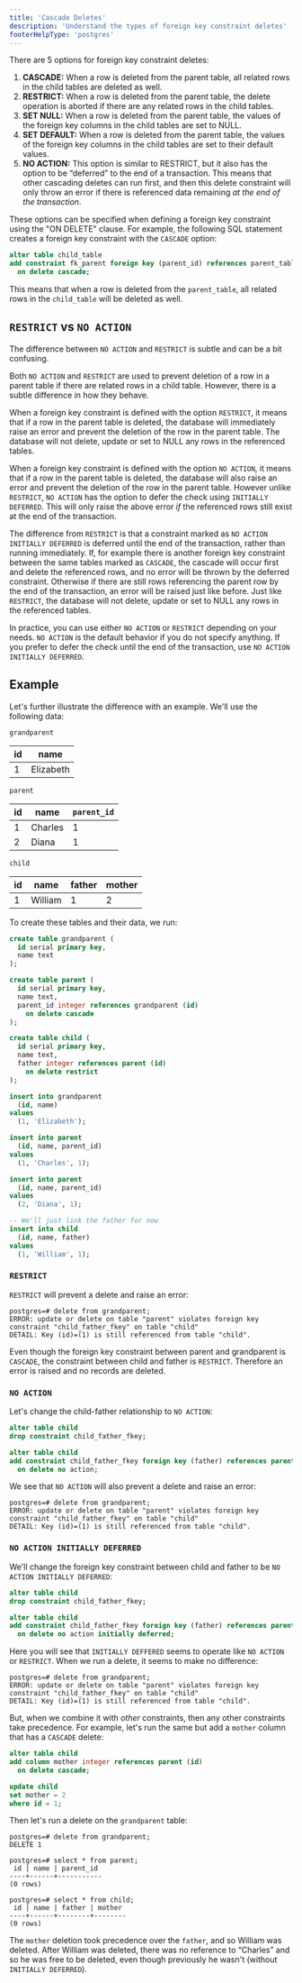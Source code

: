 ```yaml
---
title: 'Cascade Deletes'
description: 'Understand the types of foreign key constraint deletes'
footerHelpType: 'postgres'
---
```


There are 5 options for foreign key constraint deletes:

1. **CASCADE:** When a row is deleted from the parent table, all related rows in the child tables are deleted as well.
2. **RESTRICT:** When a row is deleted from the parent table, the delete operation is aborted if there are any related rows in the child tables.
3. **SET NULL:** When a row is deleted from the parent table, the values of the foreign key columns in the child tables are set to NULL.
4. **SET DEFAULT:** When a row is deleted from the parent table, the values of the foreign key columns in the child tables are set to their default values.
5. **NO ACTION:** This option is similar to RESTRICT, but it also has the option to be “deferred” to the end of a transaction. This means that other cascading deletes can run first, and then this delete constraint will only throw an error if there is referenced data remaining _at the end of the transaction_.

These options can be specified when defining a foreign key constraint using the "ON DELETE" clause. For example, the following SQL statement creates a foreign key constraint with the `CASCADE` option:

```sql
alter table child_table
add constraint fk_parent foreign key (parent_id) references parent_table (id)
  on delete cascade;
```

This means that when a row is deleted from the `parent_table`, all related rows in the `child_table` will be deleted as well.

## `RESTRICT` vs `NO ACTION`

The difference between `NO ACTION` and `RESTRICT` is subtle and can be a bit confusing.

Both `NO ACTION` and `RESTRICT` are used to prevent deletion of a row in a parent table if there are related rows in a child table. However, there is a subtle difference in how they behave.

When a foreign key constraint is defined with the option `RESTRICT`, it means that if a row in the parent table is deleted, the database will immediately raise an error and prevent the deletion of the row in the parent table. The database will not delete, update or set to NULL any rows in the referenced tables.

When a foreign key constraint is defined with the option `NO ACTION`, it means that if a row in the parent table is deleted, the database will also raise an error and prevent the deletion of the row in the parent table. However unlike `RESTRICT`, `NO ACTION` has the option to defer the check using `INITIALLY DEFERRED`. This will only raise the above error _if_ the referenced rows still exist at the end of the transaction.

The difference from `RESTRICT` is that a constraint marked as `NO ACTION INITIALLY DEFERRED` is deferred until the end of the transaction, rather than running immediately. If, for example there is another foreign key constraint between the same tables marked as `CASCADE`, the cascade will occur first and delete the referenced rows, and no error will be thrown by the deferred constraint. Otherwise if there are still rows referencing the parent row by the end of the transaction, an error will be raised just like before. Just like `RESTRICT`, the database will not delete, update or set to NULL any rows in the referenced tables.

In practice, you can use either `NO ACTION` or `RESTRICT` depending on your needs. `NO ACTION` is the default behavior if you do not specify anything. If you prefer to defer the check until the end of the transaction, use `NO ACTION INITIALLY DEFERRED`.

## Example

Let's further illustrate the difference with an example. We'll use the following data:

`grandparent`

| id  | name      |
| --- | --------- |
| 1   | Elizabeth |

`parent`

| id  | name    | `parent_id` |
| --- | ------- | ----------- |
| 1   | Charles | 1           |
| 2   | Diana   | 1           |

`child`

| id  | name    | father | mother |
| --- | ------- | ------ | ------ |
| 1   | William | 1      | 2      |

To create these tables and their data, we run:

```sql
create table grandparent (
  id serial primary key,
  name text
);

create table parent (
  id serial primary key,
  name text,
  parent_id integer references grandparent (id)
    on delete cascade
);

create table child (
  id serial primary key,
  name text,
  father integer references parent (id)
    on delete restrict
);

insert into grandparent
  (id, name)
values
  (1, 'Elizabeth');

insert into parent
  (id, name, parent_id)
values
  (1, 'Charles', 1);

insert into parent
  (id, name, parent_id)
values
  (2, 'Diana', 1);

-- We'll just link the father for now
insert into child
  (id, name, father)
values
  (1, 'William', 1);
```

### `RESTRICT`

`RESTRICT` will prevent a delete and raise an error:

```shell
postgres=# delete from grandparent;
ERROR: update or delete on table "parent" violates foreign key constraint "child_father_fkey" on table "child"
DETAIL: Key (id)=(1) is still referenced from table "child".
```

Even though the foreign key constraint between parent and grandparent is `CASCADE`, the constraint between child and father is `RESTRICT`. Therefore an error is raised and no records are deleted.

### `NO ACTION`

Let's change the child-father relationship to `NO ACTION`:

```sql
alter table child
drop constraint child_father_fkey;

alter table child
add constraint child_father_fkey foreign key (father) references parent (id)
  on delete no action;
```

We see that `NO ACTION` will also prevent a delete and raise an error:

```shell
postgres=# delete from grandparent;
ERROR: update or delete on table "parent" violates foreign key constraint "child_father_fkey" on table "child"
DETAIL: Key (id)=(1) is still referenced from table "child".
```

### `NO ACTION INITIALLY DEFERRED`

We'll change the foreign key constraint between child and father to be `NO ACTION INITIALLY DEFERRED`:

```sql
alter table child
drop constraint child_father_fkey;

alter table child
add constraint child_father_fkey foreign key (father) references parent (id)
  on delete no action initially deferred;
```

Here you will see that `INITIALLY DEFFERED` seems to operate like `NO ACTION` or `RESTRICT`. When we run a delete, it seems to make no difference:

```shell
postgres=# delete from grandparent;
ERROR: update or delete on table "parent" violates foreign key constraint "child_father_fkey" on table "child"
DETAIL: Key (id)=(1) is still referenced from table "child".
```

But, when we combine it with _other_ constraints, then any other constraints take precedence. For example, let's run the same but add a `mother` column that has a `CASCADE` delete:

```sql
alter table child
add column mother integer references parent (id)
  on delete cascade;

update child
set mother = 2
where id = 1;
```

Then let's run a delete on the `grandparent` table:

```shell
postgres=# delete from grandparent;
DELETE 1

postgres=# select * from parent;
 id | name | parent_id
----+------+-----------
(0 rows)

postgres=# select * from child;
 id | name | father | mother
----+------+--------+--------
(0 rows)
```

The `mother` deletion took precedence over the `father`, and so William was deleted. After William was deleted, there was no reference to “Charles” and so he was free to be deleted, even though previously he wasn't (without `INITIALLY DEFERRED`).
